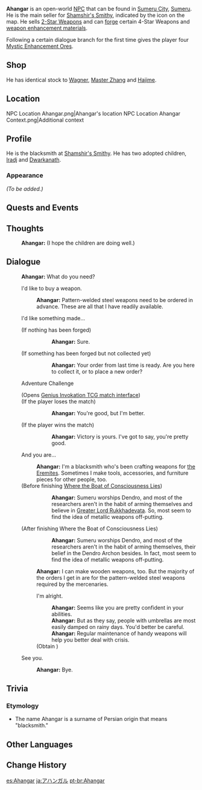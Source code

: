 {{Character Infobox
|type           = Open-World NPC
|image          = NPC Ahangar.png
|region         = Sumeru
|location       = Sumeru
|title          = Blacksmith
|dialoguereward = {{Card|Mystic Enhancement Ore|4}}
|child          = Iradj
|childNote      = adopted
|child2         = Dwarkanath
|childNote2     = adopted
}}
'''Ahangar''' is an open-world [[NPC]] that can be found in [[Sumeru City]], [[Sumeru]]. He is the main seller for [[Shamshir's Smithy]], indicated by the {{DIcon|Forging}} icon on the map. He sells [[:Category:2-Star Weapons|2-Star Weapons]] and can [[Forging|forge]] certain 4-Star Weapons and [[Weapon Enhancement Material|weapon enhancement materials]].

Following a certain dialogue branch for the first time gives the player four [[Mystic Enhancement Ore|Mystic Enhancement Ores]].

==Shop==
He has identical stock to [[Wagner]], [[Master Zhang]] and [[Hajime]].
{{Shop/Header|total=1|note=Refreshes|vendor=Ahangar}}
{{Shop|Silver Sword|600|1|total=1|note=Daily}}
{{Shop|Old Merc's Pal|600|1|total=1|note=Daily}}
{{Shop|Iron Point|600|1|total=1|note=Daily}}
{{Shop|Pocket Grimoire|600|1|total=1|note=Daily}}
{{Shop|Seasoned Hunter's Bow|600|1|total=1|note=Daily}}
{{Shop/Footer|note=&#32;|total=3,000}}

==Location==
<gallery>
NPC Location Ahangar.png|Ahangar's location
NPC Location Ahangar Context.png|Additional context
</gallery>

==Profile==
He is the blacksmith at [[Shamshir's Smithy]]. He has two adopted children, [[Iradj]] and [[Dwarkanath]].

===Appearance===
<!--Keep appearance section short and concise. Limit to 2 paragraphs with 3-4 sentences each.-->
''(To be added.)''

==Quests and Events==
{{Quests and Events}}

==Thoughts==
{{All Schemes to Know Explanation|name=Ahangar}}
{{Dialogue Start}}
:{{A|VO Ahangar All Schemes to Know 01.ogg}} '''Ahangar:''' (I hope the children are doing well.)
{{Dialogue End}}

==Dialogue==
{{Dialogue Start}}
:'''Ahangar:''' What do you need?
:{{DIcon|Shop}} I'd like to buy a weapon.
::'''Ahangar:''' Pattern-welded steel weapons need to be ordered in advance. These are all that I have readily available.
:{{DIcon|Forging}} I'd like something made...
:;(If nothing has been forged)
:::'''Ahangar:''' Sure.
:;(If something has been forged but not collected yet)
:::'''Ahangar:''' Your order from last time is ready. Are you here to collect it, or to place a new order?
:{{DIcon|TCG}} Adventure Challenge
:;(Opens [[Genius Invokation TCG/Stage/Ahangar/Swampychurls|Genius Invokation TCG match interface]])
:;(If the player loses the match)
:::'''Ahangar:''' You're good, but I'm better.
:;(If the player wins the match)
:::'''Ahangar:''' Victory is yours. I've got to say, you're pretty good.
:{{DIcon}} And you are...
::'''Ahangar:''' I'm a blacksmith who's been crafting weapons for [[the Eremites]]. Sometimes I make tools, accessories, and furniture pieces for other people, too.
:;(Before finishing [[Where the Boat of Consciousness Lies]])
:::'''Ahangar:''' Sumeru worships Dendro, and most of the researchers aren't in the habit of arming themselves and believe in [[Greater Lord Rukkhadevata]]. So, most seem to find the idea of metallic weapons off-putting.
:;(After finishing Where the Boat of Consciousness Lies)
:::'''Ahangar:''' Sumeru worships Dendro, and most of the researchers aren't in the habit of arming themselves, their belief in the Dendro Archon besides. In fact, most seem to find the idea of metallic weapons off-putting.
::'''Ahangar:''' I can make wooden weapons, too. But the majority of the orders I get in are for the pattern-welded steel weapons required by the mercenaries.
::{{DIcon|Reward}} I'm alright.
:::'''Ahangar:''' Seems like you are pretty confident in your abilities.
:::'''Ahangar:''' But as they say, people with umbrellas are most easily damped on rainy days. You'd better be careful.
:::'''Ahangar:''' Regular maintenance of handy weapons will help you better deal with crisis.
::;(Obtain {{Item|Mystic Enhancement Ore|20|x=4}})
:{{DIcon}} See you.
::'''Ahangar:''' Bye.
{{Dialogue End}}

==Trivia==
===Etymology===
* The name Ahangar is a surname of Persian origin that means "blacksmith."

==Other Languages==
{{Other Languages
|default_hidden = 1
|en      = Ahangar
|zhs     = 阿汉格尔
|zhs_rm  = Āhàn'gé'ěr
|zht     = 阿漢格爾
|zht_rm  = Āhàn'gé'ěr
|ja      = アハンガル
|ja_rm   = Ahangaru
|ko      = 아한가르
|es      = Ahangar
|fr      = Ahangar
|ru      = Ахангар
|th      = Ahangar
|vi      = Ahangar
|de      = Ahangar
|id      = Ahangar
|pt      = Ahangar
|tr      = Ahangar
|it      = Ahangar
}}

==Change History==
{{Change History|3.0}}

[[es:Ahangar]]
[[ja:アハンガル]]
[[pt-br:Ahangar]]